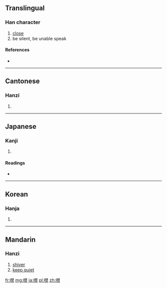 ==Translingual==

===Han character===
{{Han char|rn=30|rad=口|as=13|sn=16|four=6409<sub>1</sub>|canj=口木木火 (RDDF)}}

# [[close]]
# be silent, be unable speak

====References====
* {{Han ref|kx=0209.300|dkj=04364|dj=0432.140|hdz=10688.140|uh=5664|ud=22116|bh=BEB6|bd=48822}}

----

==Cantonese==

===Hanzi===
{{yue-hanzi|jyut=|y=gam3}}

# {{defn|lang=yue|sort=口13}}

----

==Japanese==

===Kanji===
{{ja-kanji|grade=|rs=口13}}

# {{defn|lang=ja|sort=口13}}

====Readings====
* {{ja-readings|on=[[きん]] (kin)|kun=[[つぐむ]] (tsugumu)}}

----

==Korean==

===Hanja===
{{ko-hanja|hangeul=금|rv=geum|mr=kŭm}}

# {{defn|lang=ko|sort=口13}}

----

==Mandarin==

===Hanzi===
{{cmn-hanzi|pin=[[huì]] ([[hui4]]), [[jìn]] ([[jin4]])|wg=hui<sup>4</sup>, chin<sup>4</sup>}}

# [[shiver]]
# [[keep quiet]]

[[fr:噤]]
[[mg:噤]]
[[ja:噤]]
[[pl:噤]]
[[zh:噤]]